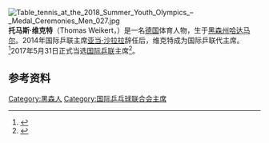 [[File:Table_tennis_at_the_2018_Summer_Youth_Olympics_–_Medal_Ceremonies_Men_027.jpg|thumb]]
'''托马斯·维克特'''（Thomas Weikert，{{bd|1953年|3月24日||}}）是一名[[德国|德国]]体育人物，生于[[黑森州|黑森州]][[哈达马尔|哈达马尔]]。2014年国际乒联主席[[亚当·沙拉拉|亚当·沙拉拉]]辞任后，维克特成为国际乒联代主席。<ref>{{cite web|title=ITTF Executive Committee (EC) |url=http://www.ittf.com/_front_page/ittf2.asp?category=directory_e |publisher=ITTF |accessdate=21 March 2015 |url-status=dead |archiveurl=https://web.archive.org/web/20160904230922/http://www.ittf.com/_front_page/ittf2.asp?category=directory_e |archivedate=4 September 2016 }}</ref>2017年5月31日正式当选[[国际乒联|国际乒联]]主席<ref>{{cite web |title=Thomas Weikert elected ITTF President - International Table Tennis Federation |url=https://www.ittf.com/2017/05/31/thomas-weikert-elected-ittf-president/ |website=International Table Tennis Federation |date=31 May 2017 |access-date=2020-07-01 |archive-date=2020-09-10 |archive-url=https://web.archive.org/web/20200910003653/https://www.ittf.com/2017/05/31/thomas-weikert-elected-ittf-president/ |dead-url=no }}</ref>。

== 参考资料 ==
{{reflist}}

{{DEFAULTSORT:Weikert, Thomas}}
[[Category:黑森人|Category:黑森人]]
[[Category:国际乒乓球联合会主席|Category:国际乒乓球联合会主席]]
